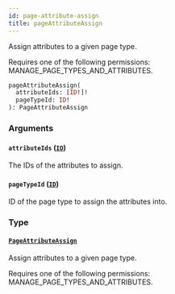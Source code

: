 ```yaml
---
id: page-attribute-assign
title: pageAttributeAssign
---
```



Assign attributes to a given page type. 

Requires one of the following permissions: MANAGE_PAGE_TYPES_AND_ATTRIBUTES.

```graphql
pageAttributeAssign(
  attributeIds: [ID!]!
  pageTypeId: ID!
): PageAttributeAssign
```


### Arguments

#### `attributeIds` ([`ID`](../../../developer/api-reference/scalars/id))

The IDs of the attributes to assign.


#### `pageTypeId` ([`ID`](../../../developer/api-reference/scalars/id))

ID of the page type to assign the attributes into.


### Type

#### [`PageAttributeAssign`](../../../developer/api-reference/objects/page-attribute-assign) 

Assign attributes to a given page type. 

Requires one of the following permissions: MANAGE_PAGE_TYPES_AND_ATTRIBUTES.




